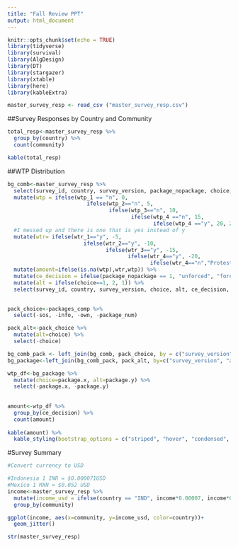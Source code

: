 ```yaml
---
title: "Fall Review PPT"
output: html_document
---
```


```r
knitr::opts_chunk$set(echo = TRUE)
library(tidyverse)
library(survival)
library(AlgDesign)
library(DT)
library(stargazer)
library(xtable)
library(here)
library(kableExtra)
```


```r
master_survey_resp <- read_csv ("master_survey_resp.csv")
```

##Survey Responses by Country and Community
```r
total_resp<-master_survey_resp %>% 
  group_by(country) %>% 
  count(community)

kable(total_resp)
```

##WTP Distribution
```r
bg_comb<-master_survey_resp %>% 
  select(survey_id, country, survey_version, package_nopackage, choice, wtp_1, wtp_2, wtp_3, wtp_4, wtr_1, wtr_2, wtr_3, wtr_4) %>%
  mutate(wtp = ifelse(wtp_1 == "n", 0,
                         ifelse(wtp_2=="n", 5,
                                ifelse(wtp_3=="n", 10,
                                       ifelse(wtp_4 =="n", 15,
                                              ifelse(wtp_4 =="y", 20, 20)))))) %>% 
  #I messed up and there is one that is yes instead of y   
  mutate(wtr= ifelse(wtr_1=="y", -5,
                        ifelse(wtr_2=="y", -10,
                               ifelse(wtr_3=="y", -15,
                                      ifelse(wtr_4=="y", -20,
                                             ifelse(wtr_4=="n","Protest")))))) %>% 
  mutate(amount=ifelse(is.na(wtp),wtr,wtp)) %>% 
  mutate(ce_decision = ifelse(package_nopackage == 1, "unforced", "forced")) %>% 
  mutate(alt = ifelse(choice==1, 2, 1)) %>% 
  select(survey_id, country, survey_version, choice, alt, ce_decision, amount) 
  

pack_choice<-packages_comp %>% 
  select(-sos, -info, -own, -package_num) 

pack_alt<-pack_choice %>% 
  mutate(alt=choice) %>% 
  select(-choice)

bg_comb_pack <- left_join(bg_comb, pack_choice, by = c("survey_version", "choice"))
bg_package<-left_join(bg_comb_pack, pack_alt, by=c("survey_version", "alt"))

wtp_df<-bg_package %>% 
  mutate(choice=package.x, alt=package.y) %>% 
  select(-package.x, -package.y) 
  
  
amount<-wtp_df %>% 
  group_by(ce_decision) %>% 
  count(amount)
  
kable(amount) %>% 
  kable_styling(bootstrap_options = c("striped", "hover", "condensed", "responsive"))
```

#Survey Summary
```r
#Convert currency to USD 

#Indonesia 1 INR = $0.000071USD
#Mexico 1 MXN = $0.052 USD
income<-master_survey_resp %>% 
  mutate(income_usd = ifelse(country == "IND", income*0.00007, income*0.052)) %>% #how do I round this.... 
  group_by(community)

ggplot(income, aes(x=community, y=income_usd, color=country))+
  geom_jitter()
```

```r
str(master_survey_resp)
```

